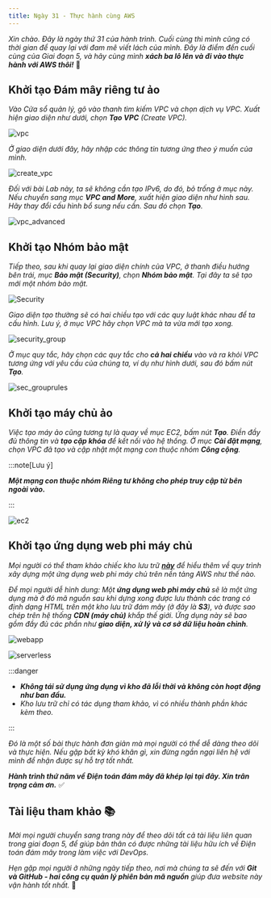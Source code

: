 ```yaml
---
title: Ngày 31 - Thực hành cùng AWS
---
```



_Xin chào. Đây là ngày thứ 31 của hành trình. Cuối cùng thì mình cũng có thời gian để quay lại
với đam mê viết lách của mình. Đây là điểm đến cuối cùng của Giai đoạn 5, và hãy cùng mình **xách
ba lô lên và đi vào thực hành với AWS thôi!**_ 🎒

## Khởi tạo Đám mây riêng tư ảo

_Vào Cửa sổ quản lý, gõ vào thanh tìm kiếm VPC và chọn dịch vụ VPC. Xuất hiện giao diện như dưới,
chọn **Tạo VPC** (Create VPC)._

![vpc](../../../../assets/cloud/vpc.png)  

_Ở giao diện dưới đây, hãy nhập các thông tin tương ứng theo ý muốn của mình._

![create_vpc](../../../../assets/cloud/vpc_creation.png)

_Đối với bài Lab này, ta sẽ không cần tạo IPv6, do đó, bỏ trống ở mục này. Nếu chuyển sang mục
**VPC and More**, xuất hiện giao diện như hình sau. Hãy thay đổi cấu hình bổ sung nếu cần. Sau 
đó chọn **Tạo**._

![vpc_advanced](../../../../assets/cloud/vpc_advanced.png)

## Khởi tạo Nhóm bảo mật

_Tiếp theo, sau khi quay lại giao diện chính của VPC, ở thanh điều hướng bên trái, mục 
**Bảo mật (Security)**, chọn **Nhóm bảo mật**. Tại đây ta sẽ tạo mới một nhóm bảo mật._

![Security](../../../../assets/cloud/security_group.png)

_Giao diện tạo thường sẽ có hai chiều tạo với các quy luật khác nhau để ta cấu hình. Lưu ý, ở mục
VPC hãy chọn VPC mà ta vừa mới tạo xong._

![security_group](../../../../assets/cloud/secgroup_creation.png)

_Ở mục quy tắc, hãy chọn các quy tắc cho **cả hai chiều** vào và ra khỏi VPC tương ứng với yêu cầu 
của chúng ta, ví dụ như hình dưới, sau đó bấm nút **Tạo**._

![sec_grouprules](../../../../assets/cloud/secgroup_rules.png)

## Khởi tạo máy chủ ảo

_Việc tạo máy ảo cũng tương tự là quay về mục EC2, bấm nút **Tạo**. Điền đầy đủ thông tin và 
**tạo cặp khóa** để kết nối vào hệ thống. Ở mục **Cài đặt mạng**, chọn VPC đã tạo và cập nhật
một mạng con thuộc nhóm **Công cộng**._

:::note[Lưu ý]

**_Một mạng con thuộc nhóm Riêng tư không cho phép truy cập từ bên ngoài vào._**

:::

![ec2](../../../../assets/cloud/ec2.png)

## Khởi tạo ứng dụng web phi máy chủ

_Mọi người có thể tham khảo chiếc kho lưu trữ **[này](https://bitbucket.org/19120163/graduation/)** 
để hiểu thêm về quy trình xây dựng một ứng dụng web phi máy chủ trên nền tảng AWS như thế nào._

_Để mọi người dễ hình dung: Một **ứng dụng web phi máy chủ** sẽ là một ứng dụng mà ở đó mã nguồn 
sau khi dựng xong được lưu thành các trang có định dạng HTML trên một kho lưu trữ đám mây 
(ở đây là **S3**), và được sao chép trên hệ thống **CDN (máy chủ)** khắp thế giới. Ứng dụng này 
sẽ bao gồm đầy đủ các phần như **giao diện, xử lý và cơ sở dữ liệu hoàn chỉnh**._

![webapp](../../../../assets/cloud/webapp.png)

![serverless](../../../../assets/cloud/serverless.png)

:::danger

- **_Không tái sử dụng ứng dụng vì kho đã lỗi thời và không còn hoạt động như ban đầu._** 
- _Kho lưu trữ chỉ có tác dụng tham khảo, vì có nhiều thành phần khác kèm theo._

:::

_Đó là một số bài thực hành đơn giản mà mọi người có thể dễ dàng theo dõi và thực hiện. Nếu gặp bất
kỳ khó khăn gì, xin đừng ngần ngại liên hệ với mình để nhận được sự hỗ trợ tốt nhất._

**_Hành trình thứ năm về Điện toán đám mây đã khép lại tại đây. Xin trân trọng cảm ơn._** ✅

## Tài liệu tham khảo 📚

_Mời mọi người chuyển sang trang này để theo dõi tất cả tài liệu liên quan trong giai đoạn 5, 
để giúp bản thân có được những tài liệu hữu ích về Điện toán đám mây trong làm việc với DevOps._

<LinkCard
  title="Ngày 31 - Tham khảo"
  href="../../../reference/cloud/day26"
/>

_Hẹn gặp mọi người ở những ngày tiếp theo, nơi mà chúng ta sẽ đến với **Git và GitHub - hai công 
cụ quản lý phiên bản mã nguồn** giúp đưa website này vận hành tốt nhất._ 🚀
